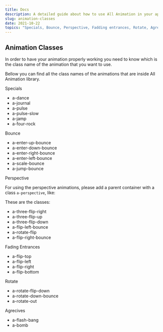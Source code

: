 ```yaml
---
title: Docs
description: A detailed guide about how to use All Animation in your applications.
slug: animation-classes
date: 2021-10-22
topics: "Specials, Bounce, Perspective, Fadding entrances, Rotate, Agrecives"
---
```


Animation Classes
---------

In order to have your animation properly working you need to know which is the class name of the animation that you want to use.

Bellow you can find all the class names of the animations that are inside All Animation library.

<Typography as="h3" id="specials">Specials</Typography>

- a-dance
- a-journal
- a-pulse
- a-pulse-slow
- a-jamp
- a-four-rock

<Typography as="h3" id="bounce">Bounce</Typography>

- a-enter-up-bounce
- a-enter-down-bounce
- a-enter-right-bounce
- a-enter-left-bounce
- a-scale-bounce
- a-jump-bounce

<Typography as="h3" id="perspective">Perspective</Typography>

For using the perspective animations, please add a parent container with a class `a-perspective`, like:

These are the classes:

- a-three-flip-right
- a-three-flip-up
- a-three-flip-down
- a-flip-left-bounce
- a-rotate-flip
- a-flip-right-bounce

<Typography as="h3" id="perspective">Fading Entrances</Typography>

- a-flip-top
- a-flip-left
- a-flip-right
- a-flip-bottom

<Typography as="h3" id="rotate">Rotate</Typography>

- a-rotate-flip-down
- a-rotate-down-bounce
- a-rotate-out

<Typography as="h3" id="agrecives">Agrecives</Typography>

- a-flash-bang
- a-bomb
